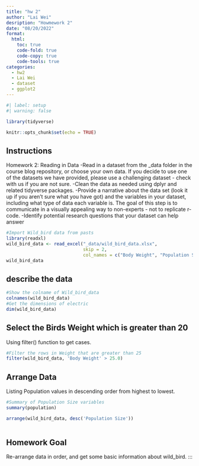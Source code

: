 ```yaml
---
title: "hw 2"
author: "Lai Wei"
desription: "Howmework 2"
date: "08/20/2022"
format:
  html:
    toc: true
    code-fold: true
    code-copy: true
    code-tools: true
categories:
  - hw2
  - Lai Wei
  - dataset
  - ggplot2
---
```


```r
#| label: setup
#| warning: false

library(tidyverse)

knitr::opts_chunk$set(echo = TRUE)
```

## Instructions
Homework 2: Reading in Data
-Read in a dataset from the _data folder in the course blog repository, or choose your own data. If you decide to use one of the datasets we have provided, please use a challenging dataset - check with us if you are not sure. 
-Clean the data as needed using dplyr and related tidyverse packages.
-Provide a narrative about the data set (look it up if you aren't sure what you have got) and the variables in your dataset, including what type of data each variable is. The goal of this step is to communicate in a visually appealing way to non-experts - not to replicate r-code.
-Identify potential research questions that your dataset can help answer


```r
#Import Wild_bird data from pasts
library(readxl)
wild_bird_data <- read_excel("_data/wild_bird_data.xlsx",
                             skip = 2,
                             col_names = c("Body Weight", "Population Size"))
wild_bird_data
```

## describe the data 
```r
#Show the colname of Wild_bird_data
colnames(wild_bird_data)
#Get the dimensions of electric
dim(wild_bird_data)
```
## Select the Birds Weight which is greater than 20
Using filter() function to get cases.
```r
#Filter the rows in Weight that are greater than 25
filter(wild_bird_data, 'Body Weight' > 25.0)

```
## Arrange Data 
Listing Population values in descending order from highest to lowest. 
```r
#Summary of Population Size variables
summary(population)

arrange(wild_bird_data, desc('Population Size'))
  
```

## Homework Goal

Re-arrange data in order, and get some basic information about wild_bird. 
:::